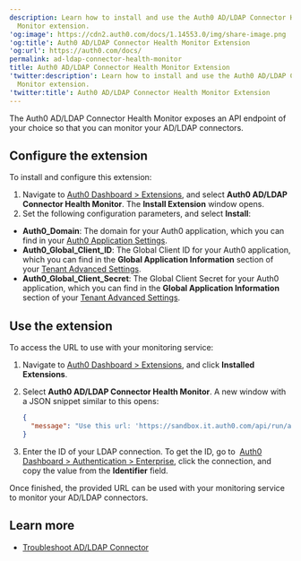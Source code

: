 ```yaml
---
description: Learn how to install and use the Auth0 AD/LDAP Connector Health
  Monitor extension.
'og:image': https://cdn2.auth0.com/docs/1.14553.0/img/share-image.png
'og:title': Auth0 AD/LDAP Connector Health Monitor Extension
'og:url': https://auth0.com/docs/
permalink: ad-ldap-connector-health-monitor
title: Auth0 AD/LDAP Connector Health Monitor Extension
'twitter:description': Learn how to install and use the Auth0 AD/LDAP Connector Health
  Monitor extension.
'twitter:title': Auth0 AD/LDAP Connector Health Monitor Extension
---
```

The Auth0 AD/LDAP Connector Health Monitor exposes an API endpoint of your choice so that you can monitor your AD/LDAP connectors.

## Configure the extension

To install and configure this extension:

1. Navigate to [Auth0 Dashboard > Extensions](https://manage.auth0.com/#/extensions), and select **Auth0 AD/LDAP Connector Health Monitor**. The **Install Extension** window opens.
2. Set the following configuration parameters, and select **Install**:

* **Auth0_Domain**: The domain for your Auth0 application, which you can find in your [Auth0 Application Settings](https://manage.auth0.com/#/applications/{yourClientId}/settings).
* **Auth0_Global_Client_ID**: The Global <Tooltip tip="Client ID: Identification value given to your registered resource from Auth0." cta="View Glossary" href="/docs/glossary?term=Client+ID">Client ID</Tooltip> for your Auth0 application, which you can find in the **Global Application Information** section of your [Tenant Advanced Settings](https://manage.auth0.com/#/tenant/advanced).
* **Auth0_Global_Client_Secret**: The Global <Tooltip tip="Client Secret: Secret used by a client (application) to authenticate with the Authorization Server; it should be known to only the client and the Authorization Server and must be sufficiently random to not be guessable." cta="View Glossary" href="/docs/glossary?term=Client+Secret">Client Secret</Tooltip> for your Auth0 application, which you can find in the **Global Application Information** section of your [Tenant Advanced Settings](https://manage.auth0.com/#/tenant/advanced).

## Use the extension

To access the URL to use with your monitoring service:

1. Navigate to [Auth0 Dashboard > Extensions](https://manage.auth0.com/#/extensions), and click **Installed Extensions**.
2. Select **Auth0 AD/LDAP Connector Health Monitor**. A new window with a JSON snippet similar to this opens:

   ```json lines
   {
     "message": "Use this url: 'https://sandbox.it.auth0.com/api/run/auth0user/auth0-ldap-conector-health-monitor?connection={MY-LDAP-CONNECTOR}' for monitoring your AD/LDAP connector."
   }
   ```


   

   
3. Enter the ID of your LDAP connection. To get the ID, go to  [Auth0 Dashboard > Authentication > Enterprise](https://manage.auth0.com/#/connections/enterprise), click the connection, and copy the value from the **Identifier** field.

Once finished, the provided URL can be used with your monitoring service to monitor your AD/LDAP connectors.

## Learn more

* [Troubleshoot AD/LDAP Connector](/docs/troubleshoot/integration-extensibility-issues/troubleshoot-ad-ldap-connector)